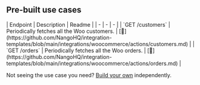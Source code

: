 
## Pre-built use cases

<AccordionGroup>


<Accordion title="Others">
| Endpoint | Description | Readme |
| - | - | - |
| `GET /customers` | Periodically fetches all the Woo customers. | [🔗](https://github.com/NangoHQ/integration-templates/blob/main/integrations/woocommerce/actions/customers.md) |
| `GET /orders` | Periodically fetches all the Woo orders. | [🔗](https://github.com/NangoHQ/integration-templates/blob/main/integrations/woocommerce/actions/orders.md) |
</Accordion>

</AccordionGroup>

<Tip>Not seeing the use case you need? [Build your own](https://nango.dev/slack) independently.</Tip>

